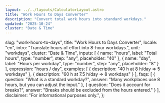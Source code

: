 ```yaml
---
layout: ../../layouts/CalculatorLayout.astro
title: "Work Hours to Days Converter"
description: "Convert total work hours into standard workdays."
updated: "2025-10-24"
cluster: "Date & Time"
---
```


  slug: "work-hours-to-days",
  title: "Work Hours to Days Converter",
  locale: "en",
  intro: "Translate hours of effort into 8-hour workdays.",
  unit: "workdays",
  cluster: "Date & Time",
  inputs: [
    { name: "hours", label: "Total hours", type: "number", step: "any", placeholder: "40" },
    { name: "day", label: "Hours per workday", type: "number", step: "any", placeholder: "8" }
  ],
  expression: "hours / day",
  examples: [
    { description: "40 h at 8 h/day ⇒ 5 workdays" },
    { description: "60 h at 7.5 h/day ⇒ 8 workdays" }
  ],
  faqs: [
    { question: "What is a standard workday?", answer: "Many workplaces use 8 hours, but you can adjust the input." },
    { question: "Does it account for breaks?", answer: "Breaks should be excluded from the hours entered." }
  ],
  disclaimer: "For informational purposes only.",
};

<Calculator schema={schema} />
